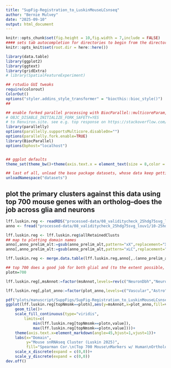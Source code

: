```yaml
---
title: "SupFig-Registration_to_LuskinMouseLCsnseq"
author: "Bernie Mulvey"
date: "2025-09-10"
output: html_document
---
```


```r
knitr::opts_chunk$set(fig.height = 10,fig.width = 7,include = FALSE)
#### sets tab autocompletion for directories to begin from the directory containing the .Rproj session, instead of the script's directory if different
knitr::opts_knit$set(root.dir = here::here())

library(data.table)
library(ggplot2)
library(ggtext)
library(gridExtra)
# library(SpatialFeatureExperiment)

## rstudio GUI tweaks
require(colorout)
ColorOut()
options("styler.addins_style_transformer" = "biocthis::bioc_style()")
##

## enable forked parallel processing with BiocParallel::multicoreParam, future::, etc. seemed to need this a couple times, but otherwise havent so its here as a preventative measure. part of this is adding the line 
# OBJC_DISABLE_INITIALIZE_FORK_SAFETY=YES
# to Renviron.site. see e.g. top response on https://stackoverflow.com/questions/73638290/python-on-mac-is-it-safe-to-set-objc-disable-initialize-fork-safety-yes-globall 
library(parallelly)
options(parallelly.supportsMulticore.disableOn="")
options(parallelly.fork.enable=TRUE)
library(BiocParallel)
options(bphost="localhost")


## ggplot defaults
theme_set(theme_bw()+theme(axis.text.x = element_text(size = 8,color = "#000000"), axis.title.x = element_text(size = 9,color = "#000000"), axis.text.y = element_text(size = 8,color = "#000000"), axis.title.y = element_text(size =9,color = "#000000"), plot.title = element_markdown(size = 10,hjust=0.5,color = "#000000"), strip.text = element_text(size=11), legend.text = element_text(size=7,color = "#000000"), legend.title = element_text(size=8,hjust=0.5,color = "#000000"),axis.ticks = element_line(linewidth=0.5),panel.grid.major = element_line(linewidth=0.5),panel.grid.minor=element_line(linewidth=0.25),plot.title.position="plot"))

## last of all, unload the base package datasets, whose data keep getting in the way of autocompletions (e.g., Theoph is priortized over TRUE)
unloadNamespace("datasets")
```

## plot the primary clusters against this data using top 700 mouse genes with an ortholog--does the job across glia and neurons
```r
lff.luskin.reg <- readRDS("processed-data/08_validitycheck_25hdg75svg_louv1/05-Registrations_to_LuskinMs2024.RDS")
anno <- fread("processed-data/08_validitycheck_25hdg75svg_louv1/10-25hdg75svg_louv1_annots.txt")

lff.luskin.reg <- lff.luskin.reg$allRetainedClusts
## map to plotting domain names
anno[,anno_prelim_alt:=gsub(anno_prelim_alt,pattern="xX",replacement="X")]
anno[,anno_prelim_alt:=gsub(anno_prelim_alt,pattern="xLC",replacement="LC")]

lff.luskin.reg <- merge.data.table(lff.luskin.reg,anno[,.(anno_prelim_alt,plot_anno)],by.x="LFFclus",by.y="anno_prelim_alt")

## top 700 does a good job for both glial and (to the extent possible, i.e. lighting up DBH-to-LC domain at all) neurons
plotn=700

lff.luskin.reg[,msAnnot:=factor(msAnnot,levels=rev(c("NeuronDbh","NeuronChat",paste0("Neuron",c(1,3:6,8:14)),paste0("Ambiguous",c(1:2)),"Oligo","OPC1","Astrocyte","Ependymal","Mural","Epithelial","Microglia")))]

lff.luskin.reg[,plot_anno:=factor(plot_anno,levels=c("Vascular","Astro","Astro-Oligo Mixed","Oligo","Oligo-Astro Mixed","Oligo and Other Types Mixed","*ACHE*, *SERT*, Neuropeptide Mixed","*ACHE*, *SERT*, LC, Oligo Mixed","LC"))]

pdf("plots/manuscript/SuppFigs/SupFig-Registration_to_LuskinMouseLCsnseq.pdf",height=7,width=5.5)
ggplot(lff.luskin.reg[topNmsmk==plotn],aes(y=msAnnot,x=plot_anno,fill=value))+
    geom_tile()+
    scale_fill_continuous(type="viridis",
        limits=c(
            min(lff.luskin.reg[topNmsmk==plotn,value]),
            max(lff.luskin.reg[topNmsmk==plotn,value])))+
    theme(axis.text.x=element_markdown(angle=45,hjust=1,vjust=1))+
    labs(x="Domain",
         y="Mouse snRNAseq Cluster (Luskin 2025)",
         fill="Spearman Cor.\n(Top 700 Mouse\nMarkers w/ Human\nOrtholog)")+
    scale_x_discrete(expand = c(0,0))+
    scale_y_discrete(expand = c(0,0))
dev.off()
```

